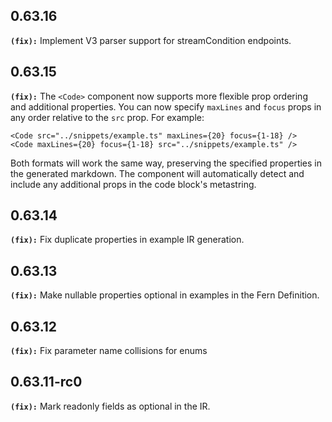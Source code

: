 ## 0.63.16
**`(fix):`** Implement V3 parser support for streamCondition endpoints.


## 0.63.15
**`(fix):`** The `<Code>` component now supports more flexible prop ordering and additional properties. You can now specify `maxLines` and `focus` props in any order relative to the `src` prop. For example:

```mdx
<Code src="../snippets/example.ts" maxLines={20} focus={1-18} />
<Code maxLines={20} focus={1-18} src="../snippets/example.ts" />
```

Both formats will work the same way, preserving the specified properties in the generated markdown. The component will automatically detect and include any additional props in the code block's metastring.


## 0.63.14
**`(fix):`** Fix duplicate properties in example IR generation.

## 0.63.13
**`(fix):`** Make nullable properties optional in examples in the Fern Definition.

## 0.63.12
**`(fix):`** Fix parameter name collisions for enums

## 0.63.11-rc0
**`(fix):`** Mark readonly fields as optional in the IR.


